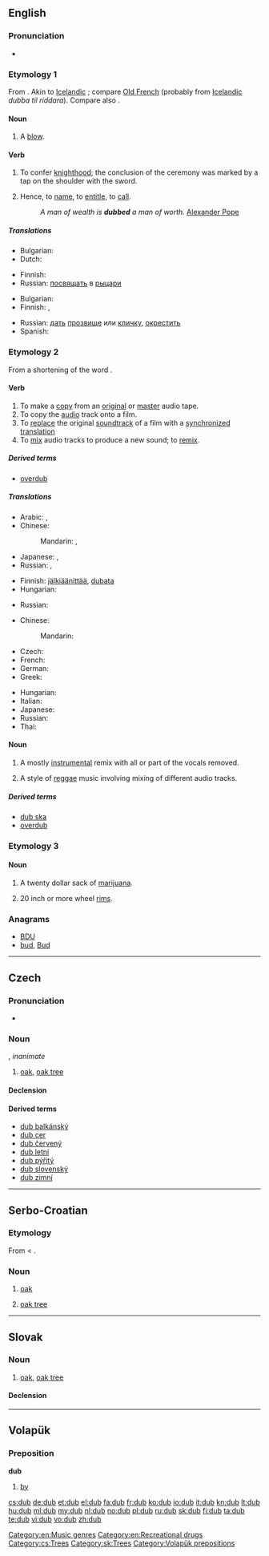 ==English==
{{wikipedia|dab=dub}}

===Pronunciation===
* {{rhymes|ʌb}}

===Etymology 1===
From {{etyl|ang}} {{term|dubban||to [[strike]], [[beat]]|lang=ang}} <!--(dubbade his sunu . . . to rīdere)''-->. Akin to [[Icelandic]] {{term|dubba|lang=is}}; compare [[Old French]] {{term|adober||lang=fro}} (probably from [[Icelandic]] ''dubba til riddara''). Compare also {{term|drub|lang=en}}.

====Noun====
{{en-noun}}

# {{obsolete}} A [[blow]].

====Verb====
{{en-verb|dub|b|ing}}

# {{transitive}} To confer [[knighthood]]; the conclusion of the ceremony was marked by a tap on the shoulder with the sword.
# {{transitive}} Hence, to [[name]], to [[entitle]], to [[call]].
#: ''A man of wealth is '''dubbed''' a man of worth.'' [[w:Alexander Pope|Alexander Pope]]

=====Translations=====
{{trans-top|to confer knighthood}}
* Bulgarian: {{t|bg|посвещавам}}
* Dutch: {{t|nl|tot ridder slaan}}
{{trans-mid}}
* Finnish: {{t-|fi|lyödä ritariksi}}
* Russian: [[посвящать]] в [[рыцарь|рыцари]]
{{trans-bottom}}

{{trans-top|to name, to entitle, to call}}
* Bulgarian: {{t+|bg|наричам}}
* Finnish: {{t+|fi|nimittää}}, {{t+|fi|kutsua}}
{{trans-mid}}
* Russian: [[дать]] [[прозвище]] или [[кличка|кличку]], [[окрестить]]
* Spanish: {{t|es|apodar}}
{{trans-bottom}}

===Etymology 2===
From a shortening of the word {{term|double}}.

====Verb====
{{en-verb|dub|b|ing}}

# To make a [[copy]] from an [[original]] or [[master]] audio tape.
# To copy the [[audio]] track onto a film.
# To [[replace]] the original [[soundtrack]] of a film with a [[synchronized]] [[translation]]
# To [[mix]] audio tracks to produce a new sound; to [[remix]].

=====Derived terms=====
* [[overdub]]

=====Translations=====
{{trans-top|to make a copy from an original or master audio tape}}
* Arabic: {{t|ar|انتسخ|tr=intásakha}}, {{t-|ar|نسخ|tr=násakha}}
* Chinese:
*: Mandarin: {{t|cmn|複製|sc=Hani}}, {{t|cmn|复制|tr=fùzhì|sc=Hani}}
{{trans-mid}}
* Japanese: {{t-|ja|写す|tr=うつす, utsusu}}, {{t-|ja|コピー|alt=コピーする|tr=kopī-suru}}
* Russian: {{t|ru|дублировать|tr=dublírovat’}} {{impf}}, {{t|ru|копировать|tr=kopírovat’}} {{impf}}
{{trans-bottom}}

{{trans-top|to copy the audio track onto a film}}
* Finnish: [[jälkiäänittää]], [[dubata]]
* Hungarian: {{t+|hu|szinkronizál}}
{{trans-mid}}
* Russian: {{t|ru|дублировать|tr=dublírovat’}} {{impf}}
{{trans-bottom}}

{{trans-top|to replace soundtrack with translation}}
* Chinese:
*: Mandarin: {{t|cmn|配音|tr=pèiyīn|sc=Hani}}
* Czech: {{t-|cs|dabovat}}
* French: {{t+|fr|doubler}}
* German: {{t|de|synchronisieren}}
* Greek: {{t|el|μεταγλωττίζω}}
{{trans-mid}}
* Hungarian: {{t+|hu|szinkronizál}}
* Italian: {{t-|it|doppiare}}
* Japanese: {{t|ja|吹き替える|tr=ふきかえる, fukikaeru}}
* Russian: {{t|ru|дублировать|tr=dublírovat’}} {{impf}}
* Thai: {{t|th|พากย์|tr=pâak}}
{{trans-bottom}}

{{trans-top|to mix audio tracks to produce a new sound; to remix}}
{{trans-mid}}
{{trans-bottom}}

====Noun====
{{en-noun|-}}

# {{music}} A mostly [[instrumental]] remix with all or part of the vocals removed.
# {{music}} A style of [[reggae]] music involving mixing of different audio tracks.

=====Derived terms=====
* [[dub ska]]
* [[overdub]]

===Etymology 3===
{{rfe}}

====Noun====
{{en-noun}}

# {{slang}} A twenty dollar sack of [[marijuana]].
# {{slang}} 20 inch or more wheel [[rims]].

===Anagrams===
* [[BDU#English|BDU]]
* [[bud#English|bud]], [[Bud#English|Bud]]

[[Category:en:Music genres]]
[[Category:en:Recreational drugs]]

----

==Czech==

===Pronunciation===
* {{IPA|/dup/|lang=cs}}

===Noun===
{{cs-noun|g=m}}, ''inanimate''

# [[oak]], [[oak tree]]

====Declension====
{{cs-decl-noun|dub|dubu|dubu|dub|dube|dubu|dubem|duby|dubů|dubům|duby|duby|dubech|duby}}

====Derived terms====
* [[dub balkánský]]
* [[dub cer]]
* [[dub červený]]
* [[dub letní]]
* [[dub pýřitý]]
* [[dub slovenský]]
* [[dub zimní]]

[[Category:cs:Trees]]

----

==Serbo-Croatian==

===Etymology===
From {{proto|Slavic|dǫbъ|lang=sh}} < {{proto|Indo-European|dʰanw-|lang=sh}}.

===Noun===
{{sh-noun|g=m|head=dub|r|дуб}}

# [[oak]] {{gloss|wood}}
# {{archaic|lang=sh}} [[oak tree]]

----

==Slovak==

===Noun===
{{sk-noun|g=m}}

# [[oak]], [[oak tree]]

====Declension====
{{sk-decl-noun|dub|duba, dubu|dubu|dub|dube|dubom|duby|dubov|dubom|duby|duboch|dubmi, dubami}}

[[Category:sk:Trees]]

----

==Volapük==

===Preposition===
'''dub'''

# [[by]]

[[Category:Volapük prepositions]]

[[cs:dub]]
[[de:dub]]
[[et:dub]]
[[el:dub]]
[[fa:dub]]
[[fr:dub]]
[[ko:dub]]
[[io:dub]]
[[it:dub]]
[[kn:dub]]
[[lt:dub]]
[[hu:dub]]
[[ml:dub]]
[[my:dub]]
[[nl:dub]]
[[no:dub]]
[[pl:dub]]
[[ru:dub]]
[[sk:dub]]
[[fi:dub]]
[[ta:dub]]
[[te:dub]]
[[vi:dub]]
[[vo:dub]]
[[zh:dub]]